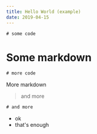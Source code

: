 ```yaml
---
title: Hello World (example)
date: 2019-04-15
---
```



<CodeWave>

```jsx
# some code
```

# Some markdown

```jsx
# more code
```

More markdown

> and more

```jsx
# and more
```

- ok
- that's enough

</CodeWave>
